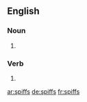 ==English==

===Noun===
{{head|en|noun plural form}}

# {{plural of|spiff|lang=en}}

===Verb===
{{head|en|verb form}}

# {{en-third-person singular of|spiff}}

[[ar:spiffs]]
[[de:spiffs]]
[[fr:spiffs]]